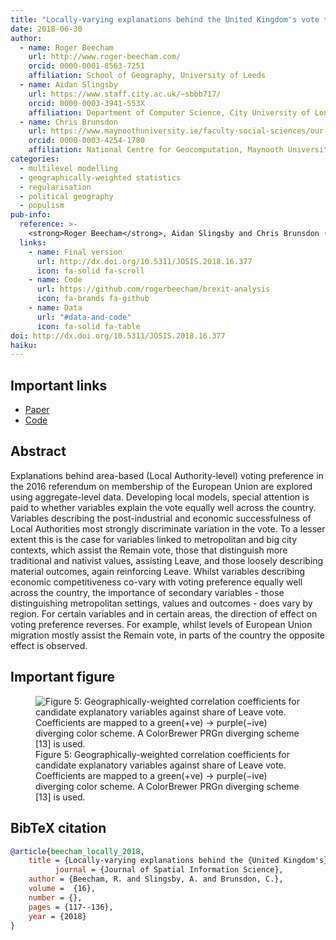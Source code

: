 ```yaml
---
title: "Locally-varying explanations behind the United Kingdom's vote to leave the European Union"
date: 2018-06-30
author:
  - name: Roger Beecham
    url: http://www.roger-beecham.com/
    orcid: 0000-0001-8563-7251
    affiliation: School of Geography, University of Leeds
  - name: Aidan Slingsby
    url: https://www.staff.city.ac.uk/~sbbb717/
    orcid: 0000-0003-3941-553X
    affiliation: Department of Computer Science, City University of London
  - name: Chris Brunsdon
    url: https://www.maynoothuniversity.ie/faculty-social-sciences/our-people/chris-brunsdon/
    orcid: 0000-0003-4254-1780
    affiliation: National Centre for Geocomputation, Maynooth University
categories: 
  - multilevel modelling
  - geographically-weighted statistics
  - regularisation
  - political geography
  - populism
pub-info:
  reference: >-
    <strong>Roger Beecham</strong>, Aidan Slingsby and Chris Brunsdon (2018) “Locally-varying explanations behind the United Kingdom's vote to leave the European Union”, <em>Journal of Spatial Information Science</em>, doi: <a href="http://dx.doi.org/10.5311/JOSIS.2018.16.377"><code>10.5311/JOSIS.2018.16.377</code></a>
  links:
    - name: Final version
      url: http://dx.doi.org/10.5311/JOSIS.2018.16.377
      icon: fa-solid fa-scroll
    - name: Code
      url: https://github.com/rogerbeecham/brexit-analysis
      icon: fa-brands fa-github
    - name: Data
      url: "#data-and-code"
      icon: fa-solid fa-table
doi: http://dx.doi.org/10.5311/JOSIS.2018.16.377
haiku:
---
```

## Important links

- [Paper](http://dx.doi.org/10.5311/JOSIS.2018.16.377)
- [Code](https://github.com/rogerbeecham/brexit-analysis)


## Abstract

Explanations behind area-based (Local Authority-level) voting preference in the 2016 referendum on membership of the European Union are explored using aggregate-level data. Developing local models, special attention is paid to whether variables explain the vote equally well across the country. Variables describing the post-industrial and economic successfulness of Local Authorities most strongly discriminate variation in the vote. To a lesser extent this is the case for variables linked to metropolitan and big city contexts, which assist the Remain vote, those that distinguish more traditional and nativist values, assisting Leave, and those loosely describing material outcomes, again reinforcing Leave. Whilst variables describing economic competitiveness co-vary with voting preference equally well across the country, the importance of secondary variables - those distinguishing metropolitan settings, values and outcomes - does vary by region. For certain variables and in certain areas, the direction of effect on voting preference reverses. For example, whilst levels of European Union migration mostly assist the Remain vote, in parts of the country the opposite effect is observed.


## Important figure


![Figure 5: Geographically-weighted correlation coefficients for candidate explanatory variables
against share of Leave vote. Coefficients are mapped to a green(+ve) → purple(−ive) diverging
color scheme. A ColorBrewer PRGn diverging scheme [13] is used.](featured.png)


## BibTeX citation

```bibtex
@article{beecham_locally_2018,
	title = {Locally-varying explanations behind the {United Kingdom's} vote to leave the {European Union}},
          journal = {Journal of Spatial Information Science},
	author = {Beecham, R. and Slingsby, A. and Brunsdon, C.},
	volume =  {16},
	number = {},
	pages = {117--136},
	year = {2018}
}
```







